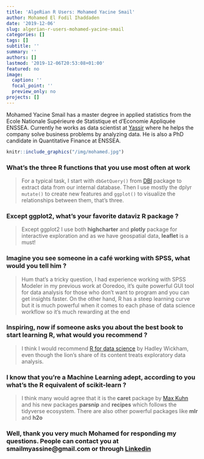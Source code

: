 ```yaml
---
title: 'AlgeRian R Users: Mohamed Yacine Smail'
author: Mohamed El Fodil Ihaddaden
date: '2019-12-06'
slug: algerian-r-users-mohamed-yacine-smail
categories: []
tags: []
subtitle: ''
summary: ''
authors: []
lastmod: '2019-12-06T20:53:08+01:00'
featured: no
image:
  caption: ''
  focal_point: ''
  preview_only: no
projects: []
---
```



Mohamed Yacine Smail has a master degree in applied statistics from the Ecole Nationale Supérieure de Statistique et d'Economie Appliquée ENSSEA. Currently he works as data scientist at [Yassir](https://yassir.io/) where he helps the company solve business problems by analyzing data. He is also a PhD candidate in Quantitative Finance at ENSSEA. 



```r
knitr::include_graphics("/img/mohamed.jpg")

```


### What's the three R functions that you use most often at work

> For a typical task, I start with `dbGetQuery()` from [DBI](https://cran.r-project.org/web/packages/DBI/index.html) package to extract data from our internal database. Then I use mostly the dplyr `mutate()` to create new features and `ggplot()` to visualize the relationships between them, that's three.

### Except **ggplot2**, what's your favorite dataviz R package ? 

> Except ggplot2 I use both **highcharter** and **plotly** package for interactive exploration and as we have geospatial data, **leaflet** is a must!


### Imagine you see someone in a café working with SPSS, what would you tell him ? 

> Hum that's a tricky question, I had experience working with SPSS Modeler in my previous work at Ooredoo, it's quite powerful GUI tool for data analysis for those who don't want to program and you can get insights faster. On the other hand, R has a steep learning curve but it is much powerful when it comes to each phase of data science workflow so it's much rewarding at the end


### Inspiring, now if someone asks you about the best book to start learning R, what would you recommend ? 

> I think I would recommend [R for data science](https://r4ds.had.co.nz/) by Hadley Wickham, even though the lion's share of its content treats exploratory data analysis.


### I know that you're a Machine Learning adept, according to you what's the R equivalent of scikit-learn ? 

> I think many would agree that it is the **caret** package by [Max Kuhn](https://twitter.com/topepos) and his new packages **parsnip** and **recipes**  which  follows the tidyverse ecosystem. There are also other powerful packages like **mlr** and **h2o**


### Well, thank you very much Mohamed for responding my questions. People can contact you at smailmyassine@gmail.com or through [Linkedin](https://www.linkedin.com/in/mohamed-yacine-smail-238915103/?fbclid=IwAR2wD_w7Rg9wYrdDPcHRy6IqKE9l5SRNWi9LALSXtMRwM5CCPOx6-wXQKZM)
